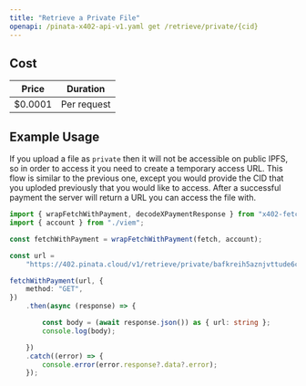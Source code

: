 ```yaml
---
title: "Retrieve a Private File"
openapi: /pinata-x402-api-v1.yaml get /retrieve/private/{cid}
---
```



## Cost

| Price | Duration |
| ----- | -------- |
| $0.0001 | Per request |

## Example Usage

If you upload a file as `private` then it will not be accessible on public IPFS, so in order to access it you need to create a temporary access URL. This flow is similar to the previous one, except you would provide the CID that you uploded previously that you would like to access. After a successful payment the server will return a URL you can access the file with.

```typescript
import { wrapFetchWithPayment, decodeXPaymentResponse } from "x402-fetch";
import { account } from "./viem";

const fetchWithPayment = wrapFetchWithPayment(fetch, account);

const url =
	"https://402.pinata.cloud/v1/retrieve/private/bafkreih5aznjvttude6c3wbvqeebb6rlx5wkbzyppv7garjiubll2ceym4";

fetchWithPayment(url, {
	method: "GET",
})
	.then(async (response) => {

		const body = (await response.json()) as { url: string };
		console.log(body);

	})
	.catch((error) => {
		console.error(error.response?.data?.error);
	});
```

